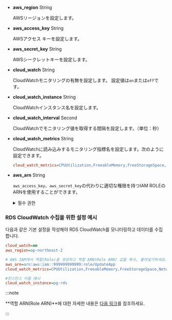 -   **aws_region** <span class='type'>String</span>

    AWSリージョンを設定します。

-   **aws_access_key** <span class='type'>String</span>

    AWSアクセス キーを設定します。

-   **aws_secret_key** <span class='type'>String</span>

    AWSシークレットキーを設定します。

-   **cloud_watch** <span class='type'>String</span>

    CloudWatchモニタリングの有無を設定します。 設定値は`on`または`off`です。

-   **cloud_watch_instance** <span class='type'>String</span>

    CloudWatchインスタンス名を設定します。

-   **cloud_watch_interval** <span class='type'>Second</span>

    CloudWatchでモニタリング値を取得する間隔を設定します。（単位：秒）

-   **cloud_watch_metrics** <span class='type'>String</span>

    CloudWatchに読み込みするモニタリング指標名を設定します。次のように設定できます。

    ```ini
    cloud_watch_metrics=CPUUtilization,FreeableMemory,FreeStorageSpace,NetworkTransmitThroughput,NetworkReceiveThroughput
    ```

-   **aws_arn** <span class='type'>String</span>

    `aws_access_key`、`aws_secret_key`の代わりに適切な権限を持つIAM ROLEのARNを使用することができます。

    <details>
    <summary>필수 권한</summary>

    ROLE은 다음의 권한(Policy)이 필요합니다.

    | 権限                                | 권한 내용                            |
    | --------------------------------- | -------------------------------- |
    | rds:DescribeDBInstances           | 인스턴스 클래스 정보 수집                   |
    | rds:DescribeDBClusters            | autoscale 사용 시 클러스터의 정보 수집       |
    | rds:DescribeDBLogFiles            | CloudWatch 로그 수집                 |
    | rds:DownloadDBLogFilePortion      | CloudWatch 로그 수집                 |
    | ec2:DescribeInstanceTypes         | 인스턴스 클래스에 해당하는 cpu 개수 수집         |
    | elasticache:DescribeCacheClusters | elasticache 이용 시 인스턴스 클래스 정보 수집  |
    | cloudwatch:ListMetrics            | CloudWatch 지표 리스트 수집             |
    | cloudwatch:GetMetricStatistics    | CloudWatch 지표의 값 수집              |
    | logs:DescribeLogStreams           | CloudWatch 로그 수집(게시된 로그 기능 사용 시) |
    | logs:GetLogEvents                 | CloudWatch 로그 수집(게시된 로그 기능 사용 시) |

    </details>

### RDS CloudWatch 수집을 위한 설정 예시

다음과 같은 기본 설정을 작성해야 RDS CloudWatch를 모니터링하고 데이터를 수집합니다.

```ini title='whatap.conf'
cloud_watch=on
aws_region=ap-northeast-2

# AWS IAM에서 역할(Role)을 생성하고 역할 ARN(Role ARN) 값을 복사, 붙여넣기하세요.
aws_arn=arn:aws:iam::999999999999:role/UpdateApp
cloud_watch_metrics=CPUUtilization,FreeableMemory,FreeStorageSpace,NetworkTransmitThroughput,NetworkReceiveThroughput

#인스턴스 이름 예시
cloud_watch_instance=pg-rds 
```

:::note

**역할 ARN(Role ARN)**에 대한 자세한 내용은 [다음 링크](https://docs.aws.amazon.com/IAM/latest/UserGuide/tutorial_cross-account-with-roles.html)를 참조하세요.

:::
